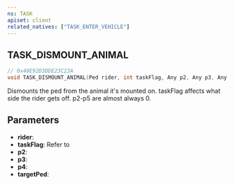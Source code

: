 ```yaml
---
ns: TASK
apiset: client
related_natives: ["TASK_ENTER_VEHICLE"]
---
```

## TASK_DISMOUNT_ANIMAL

```c
// 0x48E92D3DDE23C23A
void TASK_DISMOUNT_ANIMAL(Ped rider, int taskFlag, Any p2, Any p3, Any p4, Ped targetPed);
```

Dismounts the ped from the animal it's mounted on. taskFlag affects what side the rider gets off. p2-p5 are almost always 0.

## Parameters
* **rider**:
* **taskFlag**: Refer to <Enum name="eEnterExitVehicleFlags" />
* **p2**:
* **p3**:
* **p4**:
* **targetPed**: